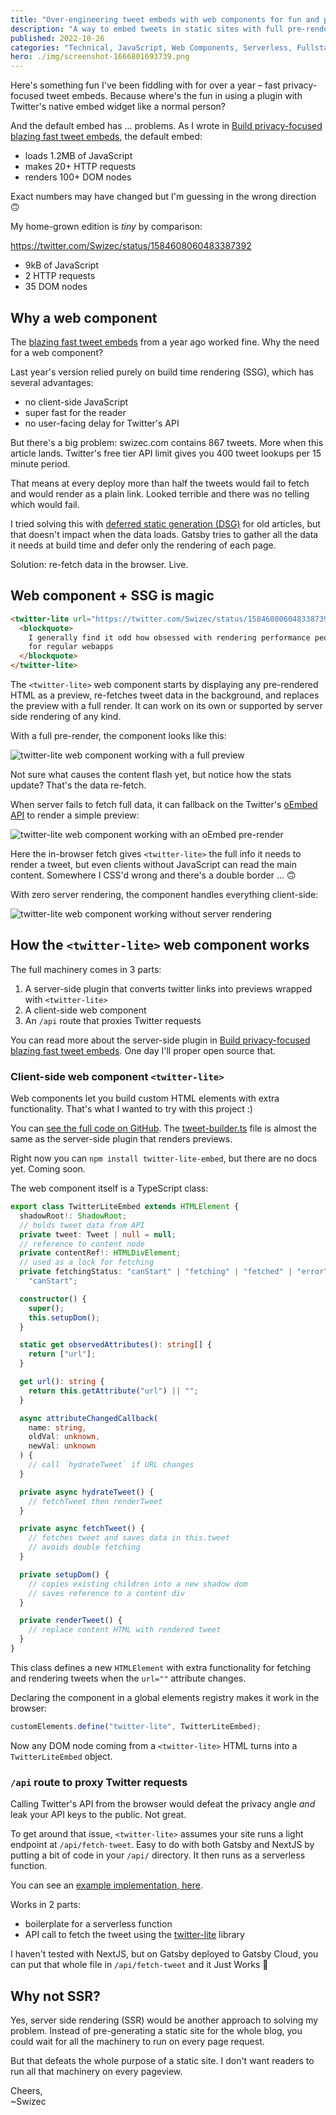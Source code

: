 ```yaml
---
title: "Over-engineering tweet embeds with web components for fun and privacy"
description: "A way to embed tweets in static sites with full pre-renders and live updates using just 9kB of client-side JavaScript, 2 HTTP requests, and full reader privacy ✌️"
published: 2022-10-26
categories: "Technical, JavaScript, Web Components, Serverless, Fullstack"
hero: ./img/screenshot-1666801693739.png
---
```


Here's something fun I've been fiddling with for over a year – fast privacy-focused tweet embeds. Because where's the fun in using a plugin with Twitter's native embed widget like a normal person?

And the default embed has ... problems. As I wrote in [Build privacy-focused blazing fast tweet embeds](https://swizec.com/blog/build-privacy-focused-blazing-fast-tweet-embeds-codewithswiz-30/), the default embed:

- loads 1.2MB of JavaScript
- makes 20+ HTTP requests
- renders 100+ DOM nodes

Exact numbers may have changed but I'm guessing in the wrong direction 🙃

My home-grown edition is _tiny_ by comparison:

https://twitter.com/Swizec/status/1584608060483387392

- 9kB of JavaScript
- 2 HTTP requests
- 35 DOM nodes

## Why a web component

The [blazing fast tweet embeds](https://swizec.com/blog/build-privacy-focused-blazing-fast-tweet-embeds-codewithswiz-30/) from a year ago worked fine. Why the need for a web component?

Last year's version relied purely on build time rendering (SSG), which has several advantages:

- no client-side JavaScript
- super fast for the reader
- no user-facing delay for Twitter's API

But there's a big problem: swizec.com contains 867 tweets. More when this article lands. Twitter's free tier API limit gives you 400 tweet lookups per 15 minute period.

That means at every deploy more than half the tweets would fail to fetch and would render as a plain link. Looked terrible and there was no telling which would fail.

I tried solving this with [deferred static generation (DSG)](https://www.gatsbyjs.com/docs/how-to/rendering-options/using-deferred-static-generation/) for old articles, but that doesn't impact when the data loads. Gatsby tries to gather all the data it needs at build time and defer only the rendering of each page.

Solution: re-fetch data in the browser. Live.

## Web component + SSG is magic

```html
<twitter-lite url="https://twitter.com/Swizec/status/1584608060483387392">
  <blockquote>
    I generally find it odd how obsessed with rendering performance people are
    for regular webapps
  </blockquote>
</twitter-lite>
```

The `<twitter-lite>` web component starts by displaying any pre-rendered HTML as a preview, re-fetches tweet data in the background, and replaces the preview with a full render. It can work on its own or supported by server side rendering of any kind.

With a full pre-render, the component looks like this:

![twitter-lite web component working with a full preview](./img/twitter-lite-web-component-working-with-a-full-preview061cab.gif)

Not sure what causes the content flash yet, but notice how the stats update? That's the data re-fetch.

When server fails to fetch full data, it can fallback on the Twitter's [oEmbed API](https://developer.twitter.com/en/docs/twitter-for-websites/timelines/guides/oembed-api) to render a simple preview:

![twitter-lite web component working with an oEmbed pre-render](./img/twitter-lite-web-component-working-with-an-oEmbed-pre-render6dga47.gif)

Here the in-browser fetch gives `<twitter-lite>` the full info it needs to render a tweet, but even clients without JavaScript can read the main content. Somewhere I CSS'd wrong and there's a double border ... 🙃

With zero server rendering, the component handles everything client-side:

![twitter-lite web component working without server rendering](./img/twitter-lite-web-component-working-without-server-renderingc9c6ci.gif)

## How the `<twitter-lite>` web component works

The full machinery comes in 3 parts:

1.  A server-side plugin that converts twitter links into previews wrapped with `<twitter-lite>`
2.  A client-side web component
3.  An `/api` route that proxies Twitter requests

You can read more about the server-side plugin in [Build privacy-focused blazing fast tweet embeds](https://swizec.com/blog/build-privacy-focused-blazing-fast-tweet-embeds-codewithswiz-30/). One day I'll proper open source that.

### Client-side web component `<twitter-lite>`

Web components let you build custom HTML elements with extra functionality. That's what I wanted to try with this project :)

You can [see the full code on GitHub](https://github.com/Swizec/twitter-lite-embed). The [tweet-builder.ts](https://github.com/Swizec/twitter-lite-embed/blob/main/src/tweet-builder.ts) file is almost the same as the server-side plugin that renders previews.

Right now you can `npm install twitter-lite-embed`, but there are no docs yet. Coming soon.

The web component itself is a TypeScript class:

```typescript
export class TwitterLiteEmbed extends HTMLElement {
  shadowRoot!: ShadowRoot;
  // holds tweet data from API
  private tweet: Tweet | null = null;
  // reference to content node
  private contentRef!: HTMLDivElement;
  // used as a lock for fetching
  private fetchingStatus: "canStart" | "fetching" | "fetched" | "error" =
    "canStart";

  constructor() {
    super();
    this.setupDom();
  }

  static get observedAttributes(): string[] {
    return ["url"];
  }

  get url(): string {
    return this.getAttribute("url") || "";
  }

  async attributeChangedCallback(
    name: string,
    oldVal: unknown,
    newVal: unknown
  ) {
    // call `hydrateTweet` if URL changes
  }

  private async hydrateTweet() {
    // fetchTweet then renderTweet
  }

  private async fetchTweet() {
    // fetches tweet and saves data in this.tweet
    // avoids double fetching
  }

  private setupDom() {
    // copies existing children into a new shadow dom
    // saves reference to a content div
  }

  private renderTweet() {
    // replace content HTML with rendered tweet
  }
}
```

This class defines a new `HTMLElement` with extra functionality for fetching and rendering tweets when the `url=""` attribute changes.

Declaring the component in a global elements registry makes it work in the browser:

```typescript
customElements.define("twitter-lite", TwitterLiteEmbed);
```

Now any DOM node coming from a `<twitter-lite>` HTML turns into a `TwitterLiteEmbed` object.

### `/api` route to proxy Twitter requests

Calling Twitter's API from the browser would defeat the privacy angle _and_ leak your API keys to the public. Not great.

To get around that issue, `<twitter-lite>` assumes your site runs a light endpoint at `/api/fetch-tweet`. Easy to do with both Gatsby and NextJS by putting a bit of code in your `/api/` directory. It then runs as a serverless function.

You can see an [example implementation, here](https://github.com/Swizec/twitter-lite-embed/blob/main/api-server.mjs).

Works in 2 parts:

- boilerplate for a serverless function
- API call to fetch the tweet using the [twitter-lite](https://github.com/draftbit/twitter-lite) library

I haven't tested with NextJS, but on Gatsby deployed to Gatsby Cloud, you can put that whole file in `/api/fetch-tweet` and it Just Works 🤘

## Why not SSR?

Yes, server side rendering (SSR) would be another approach to solving my problem. Instead of pre-generating a static site for the whole blog, you could wait for all the machinery to run on every page request.

But that defeats the whole purpose of a static site. I don't want readers to run all that machinery on every pageview.

Cheers,<br/>
~Swizec
